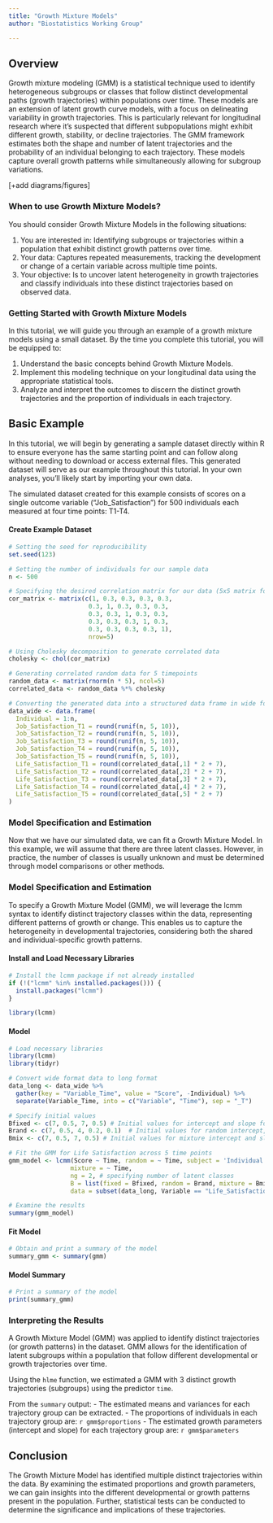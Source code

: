 ```yaml
---
title: "Growth Mixture Models"
author: "Biostatistics Working Group"

---
```


## Overview
Growth mixture modeling (GMM) is a statistical technique used to identify heterogeneous subgroups or classes that follow distinct developmental paths (growth trajectories) within populations over time. These models are an extension of latent growth curve models, with a focus on delineating variability in growth trajectories. This is particularly relevant for longitudinal research where it's suspected that different subpopulations might exhibit different growth, stability, or decline trajectories. The GMM framework estimates both the shape and number of latent trajectories and the probability of an individual belonging to each trajectory. These models capture overall growth patterns while simultaneously allowing for subgroup variations.

[+add diagrams/figures]

### When to use Growth Mixture Models?
You should consider Growth Mixture Models in the following situations:

1. You are interested in: Identifying subgroups or trajectories within a population that exhibit distinct growth patterns over time.
2. Your data: Captures repeated measurements, tracking the development or change of a certain variable across multiple time points.
3. Your objective: Is to uncover latent heterogeneity in growth trajectories and classify individuals into these distinct trajectories based on observed data.

### Getting Started with Growth Mixture Models
In this tutorial, we will guide you through an example of a growth mixture models using a small dataset. By the time you complete this tutorial, you will be equipped to:

1. Understand the basic concepts behind Growth Mixture Models.
2. Implement this modeling technique on your longitudinal data using the appropriate statistical tools.
3. Analyze and interpret the outcomes to discern the distinct growth trajectories and the proportion of individuals in each trajectory.

## Basic Example
In this tutorial, we will begin by generating a sample dataset directly within R to ensure everyone has the same starting point and can follow along without needing to download or access external files. This generated dataset will serve as our example throughout this tutorial. In your own analyses, you'll likely start by importing your own data.

The simulated dataset created for this example consists of scores on a single outcome variable ("Job_Satisfaction") for 500 individuals each measured at four time points: T1-T4.  

#### Create Example Dataset
```r

# Setting the seed for reproducibility
set.seed(123)

# Setting the number of individuals for our sample data
n <- 500

# Specifying the desired correlation matrix for our data (5x5 matrix for 5 timepoints)
cor_matrix <- matrix(c(1, 0.3, 0.3, 0.3, 0.3,
                      0.3, 1, 0.3, 0.3, 0.3,
                      0.3, 0.3, 1, 0.3, 0.3,
                      0.3, 0.3, 0.3, 1, 0.3,
                      0.3, 0.3, 0.3, 0.3, 1), 
                      nrow=5)

# Using Cholesky decomposition to generate correlated data
cholesky <- chol(cor_matrix)

# Generating correlated random data for 5 timepoints
random_data <- matrix(rnorm(n * 5), ncol=5)
correlated_data <- random_data %*% cholesky

# Converting the generated data into a structured data frame in wide format
data_wide <- data.frame(
  Individual = 1:n,
  Job_Satisfaction_T1 = round(runif(n, 5, 10)),
  Job_Satisfaction_T2 = round(runif(n, 5, 10)),
  Job_Satisfaction_T3 = round(runif(n, 5, 10)),
  Job_Satisfaction_T4 = round(runif(n, 5, 10)),
  Job_Satisfaction_T5 = round(runif(n, 5, 10)),
  Life_Satisfaction_T1 = round(correlated_data[,1] * 2 + 7),
  Life_Satisfaction_T2 = round(correlated_data[,2] * 2 + 7),
  Life_Satisfaction_T3 = round(correlated_data[,3] * 2 + 7),
  Life_Satisfaction_T4 = round(correlated_data[,4] * 2 + 7),
  Life_Satisfaction_T5 = round(correlated_data[,5] * 2 + 7)
)

```

### Model Specification and Estimation
Now that we have our simulated data, we can fit a Growth Mixture Model. In this example, we will assume that there are three latent classes. However, in practice, the number of classes is usually unknown and must be determined through model comparisons or other methods.

### Model Specification and Estimation
To specify a Growth Mixture Model (GMM), we will leverage the lcmm syntax to identify distinct trajectory classes within the data, representing different patterns of growth or change. This enables us to capture the heterogeneity in developmental trajectories, considering both the shared and individual-specific growth patterns.

#### Install and Load Necessary Libraries
```r
# Install the lcmm package if not already installed
if (!("lcmm" %in% installed.packages())) {
  install.packages("lcmm")
}

library(lcmm)

```

#### Model
```r

# Load necessary libraries
library(lcmm)
library(tidyr)

# Convert wide format data to long format
data_long <- data_wide %>% 
  gather(key = "Variable_Time", value = "Score", -Individual) %>%
  separate(Variable_Time, into = c("Variable", "Time"), sep = "_T")

# Specify initial values
Bfixed <- c(7, 0.5, 7, 0.5) # Initial values for intercept and slope for each class
Brand <- c(7, 0.5, 4, 0.2, 0.1)  # Initial values for random intercept, slope, their variances, and covariance
Bmix <- c(7, 0.5, 7, 0.5) # Initial values for mixture intercept and slope for each class

# Fit the GMM for Life Satisfaction across 5 time points
gmm_model <- lcmm(Score ~ Time, random = ~ Time, subject = 'Individual', 
                 mixture = ~ Time, 
                 ng = 2, # specifying number of latent classes 
                 B = list(fixed = Bfixed, random = Brand, mixture = Bmix),
                 data = subset(data_long, Variable == "Life_Satisfaction"))

# Examine the results
summary(gmm_model)

```

#### Fit Model
```r
# Obtain and print a summary of the model
summary_gmm <- summary(gmm)
```

#### Model Summary
```r
# Print a summary of the model
print(summary_gmm)
```

### Interpreting the Results
A Growth Mixture Model (GMM) was applied to identify distinct trajectories (or growth patterns) in the dataset. GMM allows for the identification of latent subgroups within a population that follow different developmental or growth trajectories over time.

Using the `hlme` function, we estimated a GMM with 3 distinct growth trajectories (subgroups) using the predictor `time`. 

From the `summary` output:
- The estimated means and variances for each trajectory group can be extracted. 
- The proportions of individuals in each trajectory group are: `r gmm$proportions`
- The estimated growth parameters (intercept and slope) for each trajectory group are: `r gmm$parameters`

## Conclusion
The Growth Mixture Model has identified multiple distinct trajectories within the data. By examining the estimated proportions and growth parameters, we can gain insights into the different developmental or growth patterns present in the population. Further, statistical tests can be conducted to determine the significance and implications of these trajectories.






